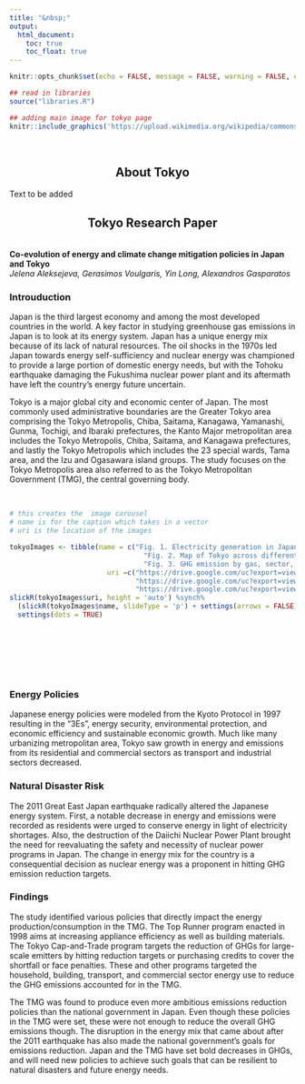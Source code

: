 ```yaml
---
title: "&nbsp;"
output:
  html_document:
    toc: true
    toc_float: true
---
```

```r
knitr::opts_chunk$set(echo = FALSE, message = FALSE, warning = FALSE, error = FALSE )

## read in libraries
source("libraries.R")
```

```r
## adding main image for tokyo page
knitr::include_graphics('https://upload.wikimedia.org/wikipedia/commons/7/78/Tokyo_Skyline_%28214472347%29.jpeg')
```

<br>

<h2 style = text-align:center> About Tokyo</h2>

Text to be added

<h2 style = text-align:center> Tokyo Research Paper </h2>

<br>
**Co-evolution of energy and climate change mitigation policies in Japan and Tokyo**  
*Jelena Aleksejeva, Gerasimos Voulgaris, Yin Long, Alexandros Gasparatos*
<br>

### Introuduction

Japan is the third largest economy and among the most developed countries in the world.  A key factor in studying greenhouse gas emissions in Japan is to look at its energy system. Japan has a unique energy mix because of its lack of natural resources. The oil shocks in the 1970s led Japan towards energy self-sufficiency and nuclear energy was championed to provide a large portion of domestic energy needs, but with the Tohoku earthquake damaging the Fukushima nuclear power plant and its aftermath have left the country's energy future uncertain.

Tokyo is a major global city and economic center of Japan. The most commonly used administrative boundaries are the Greater Tokyo area comprising the Tokyo Metropolis, Chiba, Saitama, Kanagawa, Yamanashi, Gunma, Tochigi, and Ibaraki prefectures, the Kanto Major metropolitan area includes the Tokyo Metropolis, Chiba, Saitama, and Kanagawa prefectures, and lastly the Tokyo Metropolis which includes the 23 special wards, Tama area, and the Izu and Ogasawara island groups. The study focuses on the Tokyo Metropolis area also referred to as the Tokyo Metropolitan Government (TMG), the central governing body.

<br> 
```r
# this creates the  image carousel
# name is for the caption which takes in a vector
# uri is the location of the images

tokyoImages <- tibble(name = c("Fig. 1. Electricity generation in Japan.",
                                 "Fig. 2. Map of Tokyo across different administrative definitions",
                                 "Fig. 3. GHG emission by gas, sector, and fuel in Tokyo, and electricity emissions factor."),
                        uri =c("https://drive.google.com/uc?export=view&id=1TLp6lx677Z_R7A3ywY8EahbJmFeyNvEq",
                               "https://drive.google.com/uc?export=view&id=1VFRH38TJLs5Fv8LwYmavROwAbzyrHXQe",
                               "https://drive.google.com/uc?export=view&id=1RVdh0-ZoT2KGsYcIl-HJrYcJskdy4Un1"))
slickR(tokyoImages$uri, height = 'auto') %synch%
  (slickR(tokyoImages$name, slideType = 'p') + settings(arrows = FALSE)) + 
  settings(dots = TRUE) 
```

<br>
<br>
<br>
<br>
<br>
  
### Energy Policies

Japanese energy policies were modeled from the Kyoto Protocol in 1997 resulting in the “3Es”, energy security, environmental protection, and economic efficiency and sustainable economic growth. Much like many urbanizing metropolitan area, Tokyo saw growth in energy and emissions from its residential and commercial sectors as transport and industrial sectors decreased. 

### Natural Disaster Risk

The 2011 Great East Japan earthquake radically altered the Japanese energy system. First, a notable decrease in energy and emissions were recorded as residents were urged to conserve energy in light of electricity shortages. Also, the destruction of the Daiichi Nuclear Power Plant brought the need for reevaluating the safety and necessity of nuclear power programs in Japan. The change in energy mix for the country is a consequential decision as nuclear energy was a proponent in hitting GHG emission reduction targets. 

### Findings

The study identified various policies that directly impact the energy production/consumption in the TMG. The Top Runner program enacted in 1998 aims at increasing appliance efficiency as well as building materials. The Tokyo Cap-and-Trade program targets the reduction of GHGs for large-scale emitters by hitting reduction targets or purchasing credits to cover the shortfall or face penalties. These and other programs targeted the household, building, transport, and commercial sector energy use to reduce the GHG emissions accounted for in the TMG.

The TMG was found to produce even more ambitious emissions reduction policies than the national government in Japan. Even though these policies in the TMG were set, these were not enough to reduce the overall GHG emissions though. The disruption in the energy mix that came about after the 2011 earthquake has also made the national government’s goals for emissions reduction. Japan and the TMG have set bold decreases in GHGs, and will need new policies to achieve such goals that can be resilient to natural disasters and future energy needs. 

<br>